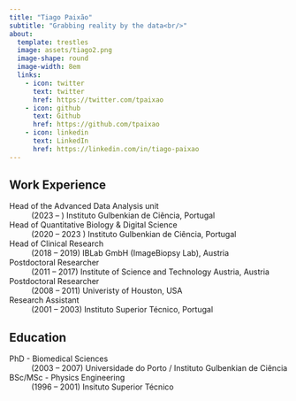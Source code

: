 ```yaml
---
title: "Tiago Paixão"
subtitle: "Grabbing reality by the data<br/>"
about:
  template: trestles
  image: assets/tiago2.png
  image-shape: round
  image-width: 8em
  links:
    - icon: twitter
      text: twitter
      href: https://twitter.com/tpaixao
    - icon: github
      text: Github
      href: https://github.com/tpaixao
    - icon: linkedin
      text: LinkedIn
      href: https://linkedin.com/in/tiago-paixao
---
```



## Work Experience

Head of the Advanced Data Analysis unit
: (2023 -- ) Instituto Gulbenkian de Ciência, Portugal

Head of Quantitative Biology \& Digital Science
: (2020 -- 2023 ) Instituto Gulbenkian de Ciência, Portugal

Head of Clinical Research
: (2018 -- 2019) IBLab GmbH (ImageBiopsy Lab), Austria

Postdoctoral Researcher
:  (2011 -- 2017) Institute of Science and Technology Austria, Austria

Postdoctoral Researcher
: (2008 -- 2011) Univeristy of Houston, USA

Research Assistant
: (2001 -- 2003) Instituto Superior Técnico, Portugal

## Education

PhD - Biomedical Sciences
: (2003 -- 2007) Universidade do Porto / Instituto Gulbenkian de Ciência

BSc/MSc - Physics Engineering
: (1996 -- 2001) Insituto Superior Técnico

